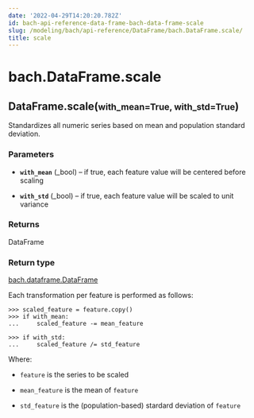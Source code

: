 ```yaml
---
date: '2022-04-29T14:20:20.782Z'
id: bach-api-reference-data-frame-bach-data-frame-scale
slug: /modeling/bach/api-reference/DataFrame/bach.DataFrame.scale/
title: scale
---
```


# bach.DataFrame.scale

<div class="method">
<h2 class="signature-class"><span class="additional-name">DataFrame.</span><span class="name">scale(</span><small class="parameter-list"><span class="parameter" id="with_mean">with_mean=True</span>, <span class="parameter" id="with_std">with_std=True</span></small>)</h2>


<div class="content">

Standardizes all numeric series based on mean and population standard deviation.


### Parameters

* **`with_mean`** (_bool) – if true, each feature value will be centered before scaling

* **`with_std`** (_bool) – if true, each feature value will be scaled to unit variance



### Returns

DataFrame



### Return type

[bach.dataframe.DataFrame](/docs/modeling/bach/api-reference/DataFrame/bach.DataFrame/#bach.DataFrame)


Each transformation per feature is performed as follows:

```pycon3
>>> scaled_feature = feature.copy()
>>> if with_mean:
...     scaled_feature -= mean_feature

>>> if with_std:
...     scaled_feature /= std_feature
```

Where:
* `feature` is the series to be scaled

* `mean_feature` is the mean of `feature`

* `std_feature` is the (population-based) stardard deviation of `feature`



</div>

</div>
